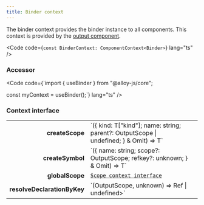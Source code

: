 ```yaml
---
title: Binder context
---
```



The binder context provides the binder instance to all components. This context is provided by the <a href="../../components/output/">output component</a>.

<Code code={`const BinderContext: ComponentContext<Binder>`} lang="ts" />

### Accessor

<Code code={`import { useBinder } from "@alloy-js/core";

const myContext = useBinder();`} lang="ts" />



### Context interface

<table>
  <tr>
    <td style="text-align: right;font-weight: bold;">createScope</td>
    <td>`({
            kind: T["kind"];
            name: string;
            parent?: OutputScope | undefined;
        } & Omit<T, keyof OutputScope>) => T`</td>
    <td></td>
  </tr>
  <tr>
    <td style="text-align: right;font-weight: bold;">createSymbol</td>
    <td>`({
            name: string;
            scope?: OutputScope;
            refkey?: unknown;
        } & Omit<T, keyof OutputSymbol>) => T`</td>
    <td></td>
  </tr>
  <tr>
    <td style="text-align: right;font-weight: bold;">globalScope</td>
    <td>
       <code><a href="../scope/">Scope context interface</a></code>
  
  
  
  
  </td>
  </tr>
  <tr>
    <td style="text-align: right;font-weight: bold;">resolveDeclarationByKey</td>
    <td>`(OutputScope, unknown) => Ref<ResolutionResult<TScope, TSymbol> | undefined>`</td>
    <td></td>
  </tr>
</table>

